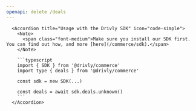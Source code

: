 ```yaml
---
openapi: delete /deals
---
```


      <Accordion title="Usage with the Drivly SDK" icon="code-simple">
        <Note>
          <span class="font-medium">Make sure you install our SDK first. You can find out how, and more [here](/commerce/sdk).</span>
        </Note>

        ```typescript
        import { SDK } from '@drivly/commerce'
        import type { deals } from '@drivly/commerce'

        const sdk = new SDK(...)

        const deals = await sdk.deals.unknown()
        ```
      </Accordion>
